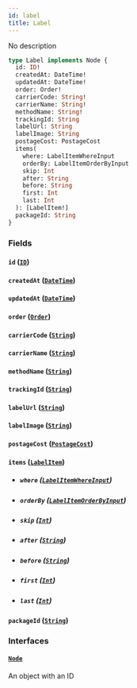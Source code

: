 ```yaml
---
id: label
title: Label
---
```


No description

```graphql
type Label implements Node {
  id: ID!
  createdAt: DateTime!
  updatedAt: DateTime!
  order: Order!
  carrierCode: String!
  carrierName: String!
  methodName: String!
  trackingId: String
  labelUrl: String
  labelImage: String
  postageCost: PostageCost
  items(
    where: LabelItemWhereInput
    orderBy: LabelItemOrderByInput
    skip: Int
    after: String
    before: String
    first: Int
    last: Int
  ): [LabelItem!]
  packageId: String
}
```

### Fields

#### `id` ([`ID`](../../order-view-service/scalars/id))

#### `createdAt` ([`DateTime`](../../order-view-service/scalars/date-time))

#### `updatedAt` ([`DateTime`](../../order-view-service/scalars/date-time))

#### `order` ([`Order`](../../order-view-service/objects/order))

#### `carrierCode` ([`String`](../../order-view-service/scalars/string))

#### `carrierName` ([`String`](../../order-view-service/scalars/string))

#### `methodName` ([`String`](../../order-view-service/scalars/string))

#### `trackingId` ([`String`](../../order-view-service/scalars/string))

#### `labelUrl` ([`String`](../../order-view-service/scalars/string))

#### `labelImage` ([`String`](../../order-view-service/scalars/string))

#### `postageCost` ([`PostageCost`](../../order-view-service/objects/postage-cost))

#### `items` ([`LabelItem`](../../order-view-service/objects/label-item))

- ##### `where` ([`LabelItemWhereInput`](../../order-view-service/inputs/label-item-where-input))

- ##### `orderBy` ([`LabelItemOrderByInput`](../../order-view-service/enums/label-item-order-by-input))

- ##### `skip` ([`Int`](../../order-view-service/scalars/int))

- ##### `after` ([`String`](../../order-view-service/scalars/string))

- ##### `before` ([`String`](../../order-view-service/scalars/string))

- ##### `first` ([`Int`](../../order-view-service/scalars/int))

- ##### `last` ([`Int`](../../order-view-service/scalars/int))

#### `packageId` ([`String`](../../order-view-service/scalars/string))

### Interfaces

#### [`Node`](../../order-view-service/interfaces/node)

An object with an ID
